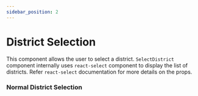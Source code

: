 ```yaml
---
sidebar_position: 2
---
```


# District Selection

This component allows the user to select a district. `SelectDistrict` component
internally uses `react-select` component to display the list of districts. Refer
`react-select` documentation for more details on the props.

### Normal District Selection

<SelectDistrict />